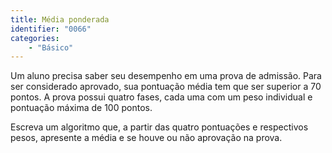 ```yaml
---
title: Média ponderada
identifier: "0066"
categories:
    - "Básico"
---
```

<!-- Média ponderada -->

::: {.exercicio}
Um aluno precisa saber seu desempenho em uma prova de admissão. Para ser considerado aprovado, sua pontuação média tem que ser superior a 70 pontos. A prova possui quatro fases, cada uma com um peso individual e pontuação máxima de 100 pontos.

Escreva um algoritmo que, a partir das quatro pontuações e respectivos pesos, apresente a média e se houve ou não aprovação na prova.
:::